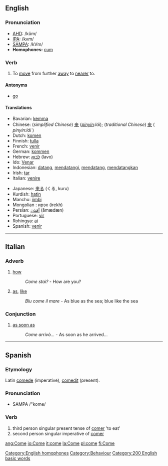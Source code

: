 ==English==

=== Pronunciation ===
*[[w:AHD|AHD]]: /kŭm/
*[[w:IPA|IPA]]: /kʌm/
*[[w:SAMPA|SAMPA]]: /kVm/
*'''Homophones:''' [[cum]]

===Verb===
{{irregverb|come|[[comes]]|[[came]]|come|[[coming]]}}
# To [[move]] from further [[away]] to [[near]]er to.

==== Antonyms ====
*[[go]]

==== Translations ====
{{top}}
*Bavarian: [[kemma]]
*Chinese: (''simplified Chinese'') [[来]] (''[[pinyin]]:lái''); (''traditional Chinese'') [[來]] ( ''pinyin:lái'' ) 
*Dutch: [[komen]]
*Finnish: [[tulla]]
*French: [[venir]]
*German: [[kommen]]
*Hebrew: [[לבוא]] (lavo)
*Ido: [[Venar]]
*Indonesian: [[datang]], [[datang|mendatangi]], [[datang|mendatang]], [[datang|mendatangkan]]
*Irish: [[tar#Irish|tar]]
*Italian: [[venire]]
{{mid}}
*Japanese: [[来る]] (くる, kuru)
*Kurdish: [[hatin]]
*Manchu: [[jimbi]]
*Mongolian : ирэх (irekh)
*Persian: [[آمَدَن]] (āmædæn)
*Portuguese: [[vir]]
*Rohingya: [[ai]]
*Spanish: [[venir]]
{{bottom}}

[[Category:English homophones]]

----

==Italian==
===Adverb===
# [[how]]          
#:''Come stai?'' - How are you?
# [[as]], [[like]]
#:''Blu come il mare'' - As blue as the sea; blue like the sea

===Conjunction===
# [[as soon as]]
#:''Come arrivò...'' - As soon as he arrived...

----

==Spanish==
===Etymology===
Latin [[comede]] (imperative), [[comedit]] (present).

===Pronunciation===
*SAMPA /"kome/

===Verb===
# third person singular present tense of [[comer]] 'to eat'
# second person singular imperative of [[comer]]

[[Category:Behaviour]]
[[Category:200 English basic words]]

[[ang:Come]]
[[io:Come]]
[[it:come]]
[[la:Come]]
[[pl:come]]
[[fi:Come]]